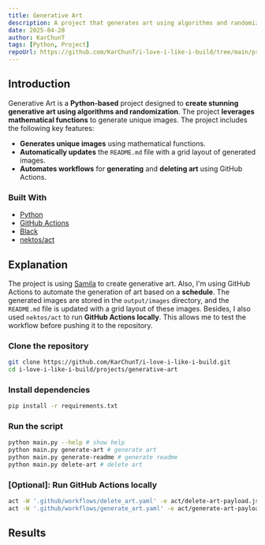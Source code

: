 ```yaml
---
title: Generative Art
description: A project that generates art using algorithms and randomization.
date: 2025-04-28
author: KarChunT
tags: [Python, Project]
repoUrl: https://github.com/KarChunT/i-love-i-like-i-build/tree/main/projects/generative-art
---
```


## Introduction

Generative Art is a **Python-based** project designed to **create stunning generative art using algorithms and randomization**. The project **leverages mathematical functions** to generate unique images. The project includes the following key features:

- **Generates unique images** using mathematical functions.
- **Automatically updates** the `README.md` file with a grid layout of generated images.
- **Automates workflows** for **generating** and **deleting art** using GitHub Actions.

### Built With

- [Python](https://www.python.org/)
- [GitHub Actions](https://docs.github.com/en/actions)
- [Black](https://github.com/psf/black)
- [nektos/act](https://github.com/nektos/act)

## Explanation

The project is using [Samila](https://www.samila.site/) to create generative art. Also, I'm using GitHub Actions to automate the generation of art based on a **schedule**. The generated images are stored in the `output/images` directory, and the `README.md` file is updated with a grid layout of these images. Besides, I also used `nektos/act` to run **GitHub Actions locally**. This allows me to test the workflow before pushing it to the repository.

<Steps>

### Clone the repository

```bash
git clone https://github.com/KarChunT/i-love-i-like-i-build.git
cd i-love-i-like-i-build/projects/generative-art
```

### Install dependencies

```bash
pip install -r requirements.txt
```

### Run the script

```bash
python main.py --help # show help
python main.py generate-art # generate art
python main.py generate-readme # generate readme
python main.py delete-art # delete art
```

### [Optional]: Run GitHub Actions locally

```bash
act -W '.github/workflows/delete_art.yaml' -e act/delete-art-payload.json
act -W '.github/workflows/generate_art.yaml' -e act/generate-art-payload.json
```

</Steps>

## Results

<div className="mt-6 grid grid-cols-3 gap-2">
  <ImageZoom src="/blog/generative-art/281ccef6-bd1f-4b65-8273-68de35b26010.webp" width="300" height="300" alt='generative-art' />

  <ImageZoom src="/blog/generative-art/f8121acf-e1db-4d84-a9e0-9f459d9789b2.webp" width="300" height="300" alt='generative-art2' />

  <ImageZoom src="/blog/generative-art/d0b03258-fb64-4388-b1a8-03da844671e9.webp" width="300" height="300" alt='generative-art3' />
</div>

<Comments />